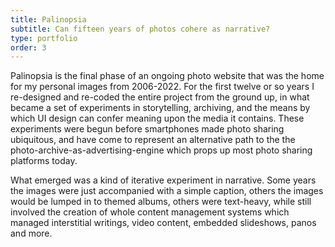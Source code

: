 ```yaml
---
title: Palinopsia
subtitle: Can fifteen years of photos cohere as narrative?
type: portfolio
order: 3
---
```


Palinopsia is the final phase of an ongoing photo website that was the home for my personal images from 2006-2022.  For the first twelve or so years I re-designed and re-coded the entire project from the ground up, in what became a set of experiments in storytelling, archiving, and the means by which UI design can confer meaning upon the media it contains.  These experiments were begun before smartphones made photo sharing ubiquitous, and have come to represent an alternative path to the the photo-archive-as-advertising-engine which props up most photo sharing platforms today.



<Album>

  <SingleImage 
    slug="palinopsia" 
    url="palinopsia-screenshot.jpg" 
    caption="The most recent verion output layout files."
     />

  <SingleImage 
    slug="palinopsia" 
    url="palinopsia-pearlstreet-month.jpg" 
    caption="The second year utilized a college aesthetic." />

  <SingleImage 
    slug="palinopsia" 
    url="palinopsia-number-grid.jpg" 
    caption="Each album included a kind of number challenge." />

  <SingleImage 
    slug="palinopsia" 
    url="palinopsia-grid-imagery.jpg" 
    caption="An early draft of the 6th year's temporal nav." />

  <SingleImage 
    slug="palinopsia" 
    url="palinopsia-3d.jpg" 
    caption="Experimenting with 3D navigation." />

  <SingleImage 
    slug="palinopsia" 
    url="palinopsia-24th-albumcover.jpg" 
    caption="The 5th version had photo collages for each album." />


</Album>

What emerged was a kind of iterative experiment in narrative. Some years the images were just accompanied with a simple caption, others the images would be lumped in to themed albums, others were text-heavy, while still involved the creation of whole content management systems which managed interstitial writings, video content, embedded slideshows, panos and more.

